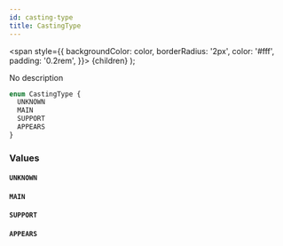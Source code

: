 ```yaml
---
id: casting-type
title: CastingType
---
```


<span
style={{
      backgroundColor: color,
      borderRadius: '2px',
      color: '#fff',
      padding: '0.2rem',
    }}>
{children}
</span>
);

No description

```graphql
enum CastingType {
  UNKNOWN
  MAIN
  SUPPORT
  APPEARS
}
```

### Values

#### `UNKNOWN`

#### `MAIN`

#### `SUPPORT`

#### `APPEARS`
